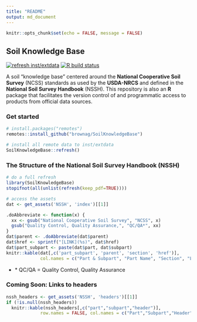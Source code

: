 ```yaml
---
title: "README"
output: md_document
---
```


```r
knitr::opts_chunk$set(echo = FALSE, message = FALSE)
```

## Soil Knowledge Base
[![refresh inst/extdata](https://github.com/brownag/SoilKnowledgeBase/workflows/refresh-extdata/badge.svg)](https://github.com/brownag/SoilKnowledgeBase/actions?query=workflow%3Arefresh-extdata)
[![R build status](https://github.com/brownag/SoilKnowledgeBase/workflows/R-CMD-check/badge.svg)](https://github.com/brownag/SoilKnowledgeBase/actions)

A soil "knowledge base" centered around the **National Cooperative Soil Survey** (NCSS) standards as used by the **USDA-NRCS** and defined in the **National Soil Survey Handbook** (NSSH). 
This repository is also an **R** package that facilitates the version control of and programmatic access to products from official data sources.

### Get started

```r
# install.packages("remotes")
remotes::install_github("brownag/SoilKnowledgeBase")

# install all remote data to inst/extdata
SoilKnowledgeBase::refresh()
```

### The Structure of the National Soil Survey Handbook (NSSH)

```r
# do a full refresh
library(SoilKnowledgeBase)
stopifnot(all(unlist(refresh(keep_pdf=TRUE))))

# access the assets
dat <- get_assets('NSSH', 'index')[[1]]

.doAbbreviate <- function(x) {
  xx <- gsub("National Cooperative Soil Survey", "NCSS", x)
  gsub("Quality Control, Quality Assurance,", "QC/QA*", xx)
}
dat$parent <- .doAbbreviate(dat$parent)
dat$href <- sprintf("[LINK](%s)", dat$href)
dat$part_subpart <- paste(dat$part, dat$subpart)
knitr::kable(dat[,c('part_subpart', 'parent', 'section', 'href')],
             col.names = c("Part & Subpart", "Part Name", "Section", "Link"))
``` 

 - \* QC/QA = Quality Control, Quality Assurance

### Coming Soon: Links to headers

```r
nssh_headers <- get_assets('NSSH', 'headers')[[1]]
if (!is.null(nssh_headers))
  knitr::kable(nssh_headers[,c("part","subpart","header")],
             row.names = FALSE, col.names = c("Part","Subpart","Header"))
```
